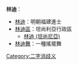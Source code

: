 '''林迪'''：

*[[林迪_(天順進士)|林迪]]：明朝福建進士
*[[林迪區|林迪區]]：坦尚利亞行政區
**[[林迪_(坦尚尼亞)|林迪 (坦尚尼亞)]]
*[[林迪舞|林迪舞]]：一種搖擺舞

{{Disambig}}

[[Category:二字消歧义|Category:二字消歧义]]